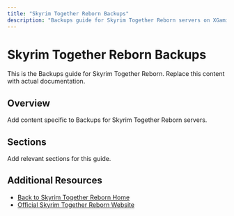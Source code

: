 ```yaml
---
title: "Skyrim Together Reborn Backups"
description: "Backups guide for Skyrim Together Reborn servers on XGamingServer"
---
```


# Skyrim Together Reborn Backups

This is the Backups guide for Skyrim Together Reborn. Replace this content with actual documentation.

## Overview

Add content specific to Backups for Skyrim Together Reborn servers.

## Sections

Add relevant sections for this guide.

## Additional Resources

- [Back to Skyrim Together Reborn Home](./index)
- [Official Skyrim Together Reborn Website](https://example.com)
